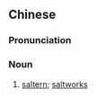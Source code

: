 {{also|盐场}}
==Chinese==
{{zh-forms|s=盐场}}

===Pronunciation===
{{zh-pron
|m=yán場
|c=jim4 coeng4
|mn=xm,qz:iâm-tiûⁿ/zz:iâm-tiôⁿ
|cat=n
}}

===Noun===
{{zh-noun}}

# [[saltern]]; [[saltwork]]s